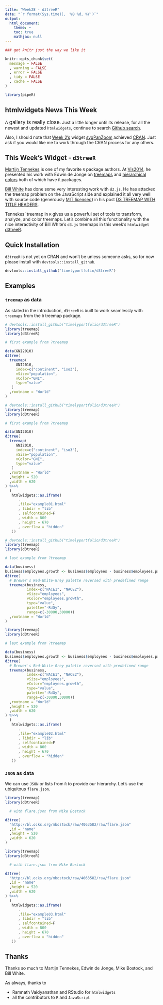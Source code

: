 ```yaml
---
title: "Week28 - d3treeR"
date: "`r format(Sys.time(), '%B %d, %Y')`"
output:
  html_document:
    theme: ~
    toc: true
    mathjax: null
---
```


```r
### get knitr just the way we like it

knitr::opts_chunk$set(
  message = FALSE
  , warning = FALSE
  , error = FALSE
  , tidy = FALSE
  , cache = FALSE
)

library(pipeR)

```

## htmlwidgets News This Week

A <span style="font-size:120%">gallery is really close</span>.  Just a little longer until its release, for all the newest and updated `htmlwidgets`, continue to search [Github search](https://github.com/search?o=desc&q=htmlwidgets&s=indexed&type=Code).

Also, I should note that [Week 2's](www.buildingwidgets.com/blog/2015/1/15/week-02-) widget [svgPanZoom](https://github.com/timelyportfolio/svgPanZoom) achieved [CRAN](https://cran.r-project.org/web/packages/svgPanZoom).  Just ask if you would like me to work through the CRAN process for any others.

## This Week's Widget - `d3treeR`

[Martijn Tennekes](https://github.com/mtennekes) is one of my favorite `R` package authors.  At [Vis2014](http://ieeevis.org/year/2014/info/overview-amp-topics/paper-sessions), he presented his work with Edwin de Jonge on [treemaps](https://github.com/mtennekes/treemap) and [hierarchical colors](https://github.com/mtennekes/hierCols) both of which have `R` packages.

[Bill White](http://www.billdwhite.com/wordpress/) has done some very interesting work with `d3.js`.  He has attacked the treemap problem on the JavaScript side and explained it all very well with source code (generously [MIT licensed](http://www.billdwhite.com/wordpress/source-code-license/)) in his post [D3 TREEMAP WITH TITLE HEADERS](http://www.billdwhite.com/wordpress/2012/12/16/d3-treemap-with-title-headers/).

Tennekes' treemap in `R` gives us a powerful set of tools to transform, analyze, and color treemaps.  Let's combine all this functionality with the nice interactivity of Bill White's `d3.js` treemaps in this week's `htmlwidget` [d3treeR](https://github.com/timelyportfolio/d3treeR).

## Quick Installation

`d3treeR` is not yet on CRAN and won't be unless someone asks, so for now please install with `devtools::install_github`. 

```r
devtools::install_github("timelyportfolio/d3treeR")
```


## Examples


### `treemap` as data

As stated in the introduction, `d3treeR` is built to work seamlessly with `treemaps` from the `R` treemap package.

```r
# devtools::install_github("timelyportfolio/d3treeR")
library(treemap)
library(d3treeR)

# first example from ?treemap

data(GNI2010)
d3tree(
  treemap(
     GNI2010,
     index=c("continent", "iso3"),
     vSize="population",
     vColor="GNI",
     type="value"
   )
  ,rootname = "World"
)
```

```r
# devtools::install_github("timelyportfolio/d3treeR")
library(treemap)
library(d3treeR)

# first example from ?treemap

data(GNI2010)
d3tree(
  treemap(
     GNI2010,
     index=c("continent", "iso3"),
     vSize="population",
     vColor="GNI",
     type="value"
   )
  ,rootname = "World"
  ,height = 520
  ,width = 620
) %>>%
  (
   htmlwidgets::as.iframe(
      .
      ,file="example01.html"
      , libdir = "lib"
      , selfcontained=F
      , width = 800
      , height = 670
      , overflow = "hidden"
   ))
```

```r
# devtools::install_github("timelyportfolio/d3treeR")
library(treemap)
library(d3treeR)

# last example from ?treemap

data(business)
business$employees.growth <- business$employees - business$employees.prev
d3tree(
  # Brewer's Red-White-Grey palette reversed with predefined range
  treemap(business,
          index=c("NACE1", "NACE2"),
          vSize="employees",
          vColor="employees.growth",
          type="value",
          palette="-RdGy",
          range=c(-30000,30000))
  ,rootname = "World"
)
```

```r
library(treemap)
library(d3treeR)

# last example from ?treemap

data(business)
business$employees.growth <- business$employees - business$employees.prev
d3tree(
  # Brewer's Red-White-Grey palette reversed with predefined range
  treemap(business,
          index=c("NACE1", "NACE2"),
          vSize="employees",
          vColor="employees.growth",
          type="value",
          palette="-RdGy",
          range=c(-30000,30000))
  ,rootname = "World"
  ,height = 520
  ,width = 620
) %>>%
  (
   htmlwidgets::as.iframe(
      .
      ,file="example02.html"
      , libdir = "lib"
      , selfcontained=F
      , width = 800
      , height = 670
      , overflow = "hidden"
   ))
```

### `JSON` as data

We can use `JSON` or lists from `R` to provide our hierarchy.  Let's use the ubiquitous `flare.json`.

```r
library(treemap)
library(d3treeR)

  # with flare.json from Mike Bostock

d3tree(
  "http://bl.ocks.org/mbostock/raw/4063582/raw/flare.json"
  ,id = "name"
  ,height = 520
  ,width = 620
)
```

```r
library(treemap)
library(d3treeR)

  # with flare.json from Mike Bostock

d3tree(
  "http://bl.ocks.org/mbostock/raw/4063582/raw/flare.json"
  ,id = "name"
  ,height = 520
  ,width = 620
) %>>%
  (
   htmlwidgets::as.iframe(
      .
      ,file="example03.html"
      , libdir = "lib"
      , selfcontained=F
      , width = 800
      , height = 670
      , overflow = "hidden"
   ))
```

## Thanks

Thanks so much to Martijn Tennekes, Edwin de Jonge, Mike Bostock, and Bill White.

As always, thanks to 

- Ramnath Vaidyanathan and RStudio for `htmlwidgets`
- all the contributors to `R` and `JavaScript`


